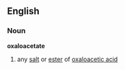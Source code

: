 ==English==
===Noun===
'''oxaloacetate'''
#{{chemistry}} any [[salt]] or [[ester]] of [[oxaloacetic acid]]